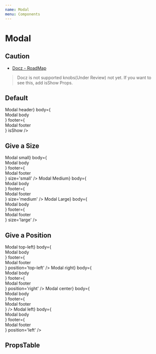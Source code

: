 ```yaml
---
name: Modal
menu: Components
---
```




# Modal

## Caution
- [Docz - RoadMap](http://feedback.docz.site/roadmap?sort=trending)

> Docz is not supported knobs(Under Review) not yet. If you want to see this, add isShow Props.

## Default

<Playground>
  <Modal
    header={<div>Modal header</div>}
    body={<div>Modal body</div>}
    footer={<div>Modal footer</div>}
    isShow
  />
</Playground>

## Give a Size

<Playground>
  <Modal
    header={<div>Modal small</div>}
    body={<div>Modal body</div>}
    footer={<div>Modal footer</div>}
    size='small'
  />
  <Modal
    header={<div>Modal Medium</div>}
    body={<div>Modal body</div>}
    footer={<div>Modal footer</div>}
    size='medium'
  />
  <Modal
    header={<div>Modal Large</div>}
    body={<div>Modal body</div>}
    footer={<div>Modal footer</div>}
    size='large'
  />
</Playground>

## Give a Position

<Playground>
  <Modal
    header={<div>Modal top-left</div>}
    body={<div>Modal body</div>}
    footer={<div>Modal footer</div>}
    position='top-left'
  />
  <Modal
    header={<div>Modal right</div>}
    body={<div>Modal body</div>}
    footer={<div>Modal footer</div>}
    position='right'
  />
  <Modal
    header={<div>Modal center</div>}
    body={<div>Modal body</div>}
    footer={<div>Modal footer</div>}
  />
  <Modal
    header={<div>Modal left</div>}
    body={<div>Modal body</div>}
    footer={<div>Modal footer</div>}
    position='left'
  />
</Playground>

## PropsTable

<PropsTable of={ModalPropsTable} />
